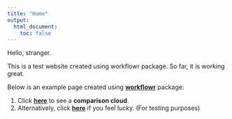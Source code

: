 ```yaml
---
title: "Home"
output:
  html_document:
    toc: false
---
```


Hello, stranger.

This is a test website created using workflowr package. So far, it is working great.

Below is an example page created using **[workflowr](https://jdblischak.github.io/workflowr/index.html)** package:

1. Click **[here](first-analysis.html)** to see a **comparison cloud**.
2. Alternatively, click **[here](https://www.youtube.com/watch?v=oHg5SJYRHA0)** if you feel lucky. (For testing purposes)
